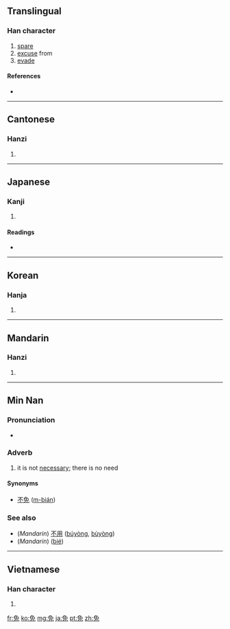 ==Translingual==

===Han character===
{{Han char|rn=10|rad=儿|as=06|sn=8|four=2741<sub>6</sub>|canj=弓日竹山 (NAHU)}}

# [[spare]]
# [[excuse]] from
# [[evade]]

====References====
* {{Han ref|kx=0124.230|dkj=01358|dj=0264.030|hdz=10270.090|uh=514D|ud=20813|bh=A74B|bd=42827}}

----

==Cantonese==

===Hanzi===
{{yue-hanzi|jyut=|y=min5}}

# {{defn|Cantonese|sort=儿06}}

----

==Japanese==

===Kanji===
{{ja-kanji|grade=c|rs=儿06}}

# {{defn|Japanese|sort=儿06}}

====Readings====
* {{ja-readings|on=[[めん]] (men), [[べん]] (ben)|kun=[[まぬかれる]] (manukareru), [[ゆるす]] (yurusu)}}

----

==Korean==

===Hanja===
{{ko-hanja|hangeul=[[면]], [[문]]|rv=myeon, mun|mr=myŏn, mun}}

# {{defn|Korean|sort=儿06}}

----

==Mandarin==

===Hanzi===
{{cmn-hanzi|pin=[[miǎn]] ([[mian3]])|wg=mien<sup>3</sup>}}

# {{defn|Mandarin|sort=儿06}}

----

==Min Nan==

===Pronunciation===
* {{IPA|[bɪɛn˥˧]|lang=nan}}

===Adverb===
{{nan-adv|ts|poj=bián|pojt=bian2|rs=儿06}}

# it is not [[necessary]]; there is no need

====Synonyms====
* [[不免]] ([[m̄-bián|m{{unicode|̄}}-bián]])

===See also===
* (''Mandarin'') [[不用]] ([[búyòng]], [[bùyòng]])
* (''Mandarin'') {{zh-ts|別|别}} ([[bié]])

----

==Vietnamese==

===Han character===
{{vi-hantu|[[miễn]], [[mấy]], [[mến]], [[mém]], [[mễm]]|rs=儿06}}

# {{defn|Vietnamese|sort=儿06}}

[[fr:免]]
[[ko:免]]
[[mg:免]]
[[ja:免]]
[[pt:免]]
[[zh:免]]